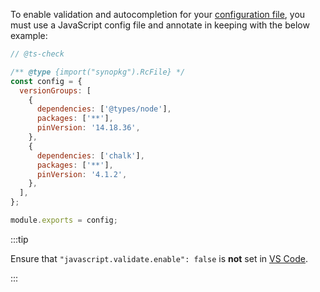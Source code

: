 To enable validation and autocompletion for your [configuration file](/synopkg/config/synopkgrc), you must use a JavaScript config file and annotate in keeping with the below example:

```js title=".synopkgrc.js"
// @ts-check

/** @type {import("synopkg").RcFile} */
const config = {
  versionGroups: [
    {
      dependencies: ['@types/node'],
      packages: ['**'],
      pinVersion: '14.18.36',
    },
    {
      dependencies: ['chalk'],
      packages: ['**'],
      pinVersion: '4.1.2',
    },
  ],
};

module.exports = config;
```

:::tip

Ensure that `"javascript.validate.enable": false` is **not** set in [VS Code](https://code.visualstudio.com/docs/getstarted/settings).

:::
